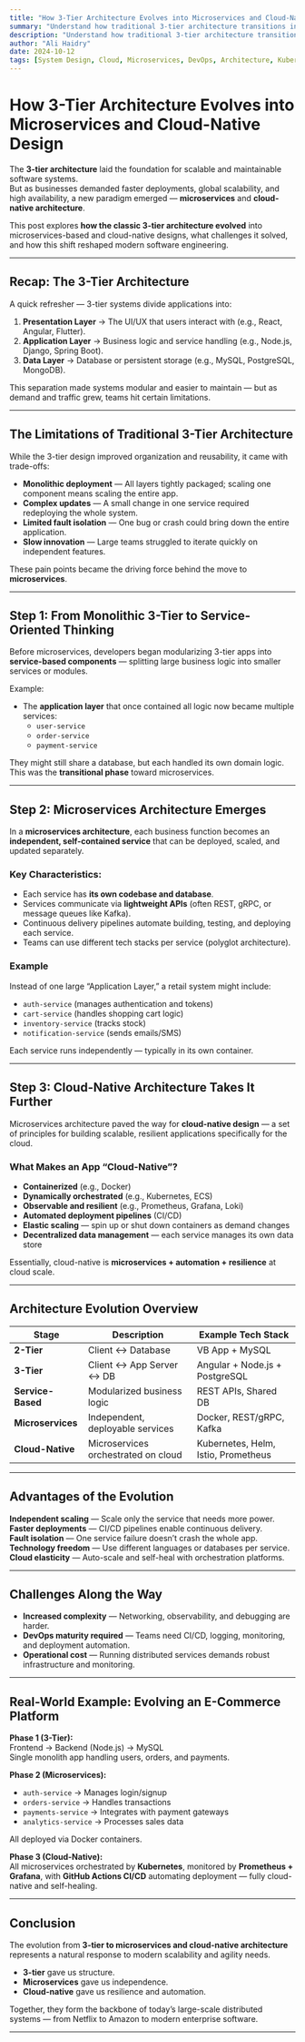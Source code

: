 ```yaml
---
title: "How 3-Tier Architecture Evolves into Microservices and Cloud-Native Design"
summary: "Understand how traditional 3-tier architecture transitions into microservices and cloud-native systems."
description: "Understand how traditional 3-tier architecture transitions into microservices and cloud-native systems. Explore the evolution, benefits, and key differences that drive modern scalable architectures."
author: "Ali Haidry"
date: 2024-10-12
tags: [System Design, Cloud, Microservices, DevOps, Architecture, Kubernetes]
---
```


# How 3-Tier Architecture Evolves into Microservices and Cloud-Native Design

The **3-tier architecture** laid the foundation for scalable and maintainable software systems.  
But as businesses demanded faster deployments, global scalability, and high availability, a new paradigm emerged — **microservices** and **cloud-native architecture**.

This post explores **how the classic 3-tier architecture evolved** into microservices-based and cloud-native designs, what challenges it solved, and how this shift reshaped modern software engineering.

---

## Recap: The 3-Tier Architecture

A quick refresher — 3-tier systems divide applications into:

1. **Presentation Layer** → The UI/UX that users interact with (e.g., React, Angular, Flutter).
2. **Application Layer** → Business logic and service handling (e.g., Node.js, Django, Spring Boot).
3. **Data Layer** → Database or persistent storage (e.g., MySQL, PostgreSQL, MongoDB).

This separation made systems modular and easier to maintain — but as demand and traffic grew, teams hit certain limitations.

---

## The Limitations of Traditional 3-Tier Architecture

While the 3-tier design improved organization and reusability, it came with trade-offs:

- **Monolithic deployment** — All layers tightly packaged; scaling one component means scaling the entire app.  
- **Complex updates** — A small change in one service required redeploying the whole system.  
- **Limited fault isolation** — One bug or crash could bring down the entire application.  
- **Slow innovation** — Large teams struggled to iterate quickly on independent features.

These pain points became the driving force behind the move to **microservices**.

---

## Step 1: From Monolithic 3-Tier to Service-Oriented Thinking

Before microservices, developers began modularizing 3-tier apps into **service-based components** — splitting large business logic into smaller services or modules.

Example:
- The **application layer** that once contained all logic now became multiple services:  
  - `user-service`  
  - `order-service`  
  - `payment-service`  

They might still share a database, but each handled its own domain logic.  
This was the **transitional phase** toward microservices.

---

## Step 2: Microservices Architecture Emerges

In a **microservices architecture**, each business function becomes an **independent, self-contained service** that can be deployed, scaled, and updated separately.

### Key Characteristics:
- Each service has **its own codebase and database**.  
- Services communicate via **lightweight APIs** (often REST, gRPC, or message queues like Kafka).  
- Continuous delivery pipelines automate building, testing, and deploying each service.  
- Teams can use different tech stacks per service (polyglot architecture).

### Example
Instead of one large “Application Layer,” a retail system might include:
- `auth-service` (manages authentication and tokens)  
- `cart-service` (handles shopping cart logic)  
- `inventory-service` (tracks stock)  
- `notification-service` (sends emails/SMS)  

Each service runs independently — typically in its own container.

---

## Step 3: Cloud-Native Architecture Takes It Further

Microservices architecture paved the way for **cloud-native design** — a set of principles for building scalable, resilient applications specifically for the cloud.

### What Makes an App “Cloud-Native”?

- **Containerized** (e.g., Docker)  
- **Dynamically orchestrated** (e.g., Kubernetes, ECS)  
- **Observable and resilient** (e.g., Prometheus, Grafana, Loki)  
- **Automated deployment pipelines** (CI/CD)  
- **Elastic scaling** — spin up or shut down containers as demand changes  
- **Decentralized data management** — each service manages its own data store  

Essentially, cloud-native is **microservices + automation + resilience** at cloud scale.

---

## Architecture Evolution Overview

| Stage | Description | Example Tech Stack |
|--------|--------------|--------------------|
| **2-Tier** | Client ↔ Database | VB App + MySQL |
| **3-Tier** | Client ↔ App Server ↔ DB | Angular + Node.js + PostgreSQL |
| **Service-Based** | Modularized business logic | REST APIs, Shared DB |
| **Microservices** | Independent, deployable services | Docker, REST/gRPC, Kafka |
| **Cloud-Native** | Microservices orchestrated on cloud | Kubernetes, Helm, Istio, Prometheus |

---

## Advantages of the Evolution

**Independent scaling** — Scale only the service that needs more power.  
**Faster deployments** — CI/CD pipelines enable continuous delivery.  
**Fault isolation** — One service failure doesn’t crash the whole app.  
**Technology freedom** — Use different languages or databases per service.  
**Cloud elasticity** — Auto-scale and self-heal with orchestration platforms.

---

## Challenges Along the Way

- **Increased complexity** — Networking, observability, and debugging are harder.  
- **DevOps maturity required** — Teams need CI/CD, logging, monitoring, and deployment automation.  
- **Operational cost** — Running distributed services demands robust infrastructure and monitoring.

---

## Real-World Example: Evolving an E-Commerce Platform

**Phase 1 (3-Tier):**  
Frontend → Backend (Node.js) → MySQL  
Single monolith app handling users, orders, and payments.

**Phase 2 (Microservices):**  
- `auth-service` → Manages login/signup  
- `orders-service` → Handles transactions  
- `payments-service` → Integrates with payment gateways  
- `analytics-service` → Processes sales data  

All deployed via Docker containers.

**Phase 3 (Cloud-Native):**  
All microservices orchestrated by **Kubernetes**, monitored by **Prometheus + Grafana**, with **GitHub Actions CI/CD** automating deployment — fully cloud-native and self-healing.

---

## Conclusion

The evolution from **3-tier to microservices and cloud-native architecture** represents a natural response to modern scalability and agility needs.

- **3-tier** gave us structure.  
- **Microservices** gave us independence.  
- **Cloud-native** gave us resilience and automation.  

Together, they form the backbone of today’s large-scale distributed systems — from Netflix to Amazon to modern enterprise software.

---

